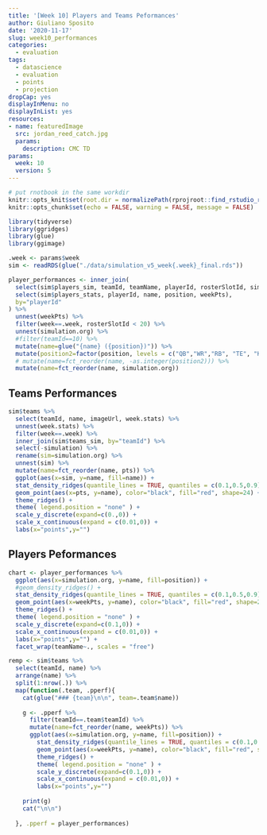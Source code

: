 ```yaml
---
title: '[Week 10] Players and Teams Peformances'
author: Giuliano Sposito
date: '2020-11-17'
slug: week10_performances
categories:
  - evaluation
tags:
  - datascience
  - evaluation
  - points
  - projection
dropCap: yes
displayInMenu: no
displayInList: yes
resources:
- name: featuredImage
  src: jordan_reed_catch.jpg
  params:
    description: CMC TD
params:
  week: 10
  version: 5
---
```


<!--more-->

```r
# put rnotbook in the same workdir
knitr::opts_knit$set(root.dir = normalizePath(rprojroot::find_rstudio_root_file())) 
knitr::opts_chunk$set(echo = FALSE, warning = FALSE, message = FALSE)
```

```r
library(tidyverse)
library(ggridges)
library(glue)
library(ggimage)

.week <- params$week
sim <- readRDS(glue("./data/simulation_v5_week{.week}_final.rds"))

player_performances <- inner_join(
  select(sim$players_sim, teamId, teamName, playerId, rosterSlotId, simulation.org),
  select(sim$players_stats, playerId, name, position, weekPts),
  by="playerId"
) %>% 
  unnest(weekPts) %>% 
  filter(week==.week, rosterSlotId < 20) %>% 
  unnest(simulation.org) %>% 
  #filter(teamId==10) %>% 
  mutate(name=glue("{name} ({position})")) %>% 
  mutate(position2=factor(position, levels = c("QB","WR","RB", "TE", "K", "DEF"),ordered = T)) %>% 
  # mutate(name=fct_reorder(name, -as.integer(position2))) %>% 
  mutate(name=fct_reorder(name, simulation.org))

```

## Teams Performances

```r
sim$teams %>% 
  select(teamId, name, imageUrl, week.stats) %>% 
  unnest(week.stats) %>% 
  filter(week==.week) %>% 
  inner_join(sim$teams_sim, by="teamId") %>% 
  select(-simulation) %>% 
  rename(sim=simulation.org) %>%
  unnest(sim) %>% 
  mutate(name=fct_reorder(name, pts)) %>% 
  ggplot(aes(x=sim, y=name, fill=name)) +
  stat_density_ridges(quantile_lines = TRUE, quantiles = c(0.1,0.5,0.9), scale=1, alpha=.6) +
  geom_point(aes(x=pts, y=name), color="black", fill="red", shape=24) +
  theme_ridges() +
  theme( legend.position = "none" ) +
  scale_y_discrete(expand=c(0.,0)) +
  scale_x_continuous(expand = c(0.01,0)) +
  labs(x="points",y="")
```


## Players Peformances

```r

chart <- player_performances %>% 
  ggplot(aes(x=simulation.org, y=name, fill=position)) +
  #geom_density_ridges() +
  stat_density_ridges(quantile_lines = TRUE, quantiles = c(0.1,0.5,0.9), scale=1, alpha=.6) +
  geom_point(aes(x=weekPts, y=name), color="black", fill="red", shape=24) +
  theme_ridges() +
  theme( legend.position = "none" ) +
  scale_y_discrete(expand=c(0.1,0)) +
  scale_x_continuous(expand = c(0.01,0)) +
  labs(x="points",y="") +
  facet_wrap(teamName~., scales = "free")

remp <- sim$teams %>% 
  select(teamId, name) %>% 
  arrange(name) %>% 
  split(1:nrow(.)) %>% 
  map(function(.team, .pperf){
    cat(glue("### {team}\n\n", team=.team$name))
    
    g <- .pperf %>% 
      filter(teamId==.team$teamId) %>%
      mutate(name=fct_reorder(name, weekPts)) %>%
      ggplot(aes(x=simulation.org, y=name, fill=position)) +
        stat_density_ridges(quantile_lines = TRUE, quantiles = c(0.1,0.5,0.9), scale=1, alpha=.6) +
        geom_point(aes(x=weekPts, y=name), color="black", fill="red", shape=24) +
        theme_ridges() +
        theme( legend.position = "none" ) +
        scale_y_discrete(expand=c(0.1,0)) +
        scale_x_continuous(expand = c(0.01,0)) +
        labs(x="points",y="")
    
    print(g)
    cat("\n\n")
    
  }, .pperf = player_performances)

```
